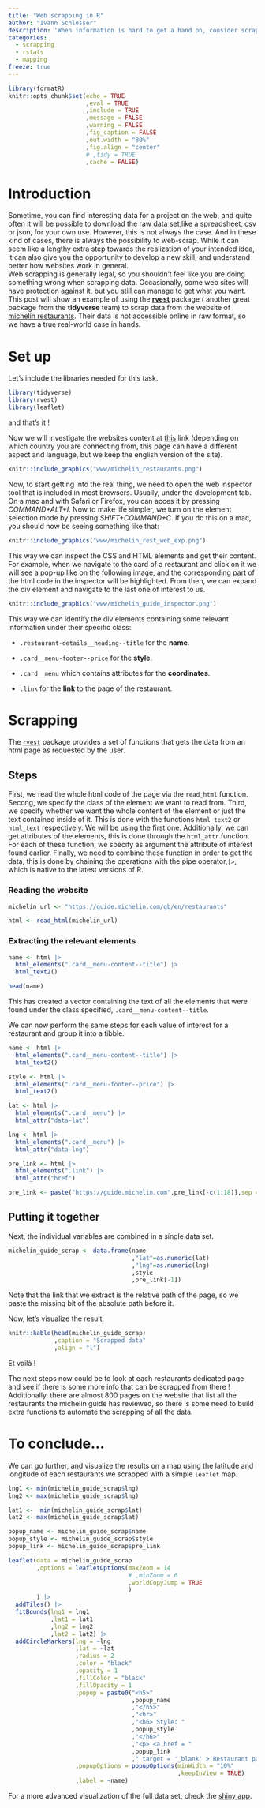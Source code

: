 ```yaml
---
title: "Web scrapping in R"
author: "Ivann Schlosser"
description: 'When information is hard to get a hand on, consider scrapping it'
categories:
  - scrapping
  - rstats
  - mapping
freeze: true
---
```


```r

library(formatR)
knitr::opts_chunk$set(echo = TRUE
                      ,eval = TRUE
                      ,include = TRUE
                      ,message = FALSE
                      ,warning = FALSE
                      ,fig_caption = FALSE
                      ,out.width = "80%"
                      ,fig.align = "center"
                      # ,tidy = TRUE
                      ,cache = FALSE)

```

# Introduction

Sometime, you can find interesting data for a project on the web, and quite often it will be possible to download the raw data set,like a spreadsheet, csv or json, for your own use. However, this is not always the case. And in these kind of cases, there is always the possibility to web-scrap. While it can seem like a lengthy extra step towards the realization of your intended idea, it can also give you the opportunity to develop a new skill, and understand better how websites work in general.\
Web scrapping is generally legal, so you shouldn't feel like you are doing something wrong when scrapping data. Occasionally, some web sites will have protection against it, but you still can manage to get what you want. This post will show an example of using the [**rvest**](https://rvest.tidyverse.org) package ( another great package from the **tidyverse** team) to scrap data from the website of [michelin restaurants](https://guide.michelin.com/gb/en). Their data is not accessible online in raw format, so we have a true real-world case in hands.

# Set up

Let's include the libraries needed for this task.

```r

library(tidyverse)
library(rvest)
library(leaflet)

```

and that's it !

Now we will investigate the websites content at [this](https://guide.michelin.com/gb/en/restaurants) link (depending on which country you are connecting from, this page can have a different aspect and language, but we keep the english version of the site).

```r

knitr::include_graphics("www/michelin_restaurants.png")

```

Now, to start getting into the real thing, we need to open the web inspector tool that is included in most browsers. Usually, under the development tab. On a mac and with Safari or Firefox, you can acces it by pressing *COMMAND+ALT+I*. Now to make life simpler, we turn on the element selection mode by pressing *SHIFT+COMMAND+C*. If you do this on a mac, you should now be seeing something like that:

```r
knitr::include_graphics("www/michelin_rest_web_exp.png")
```

This way we can inspect the CSS and HTML elements and get their content. For example, when we navigate to the card of a restaurant and click on it we will see a pop-up like on the following image, and the corresponding part of the html code in the inspector will be highlighted. From then, we can expand the div element and navigate to the last one of interest to us.

```r
knitr::include_graphics("www/michelin_guide_inspector.png")
```

This way we can identify the div elements containing some relevant information under their specific class:

-   `.restaurant-details__heading--title` for the **name**.

-   `.card__menu-footer--price` for the **style**.

-   `.card__menu` which contains attributes for the **coordinates**.

-   `.link` for the **link** to the page of the restaurant.

# Scrapping

The [`rvest`](https://rvest.tidyverse.org) package provides a set of functions that gets the data from an html page as requested by the user.

## Steps

First, we read the whole html code of the page via the `read_html` function. Secong, we specify the class of the element we want to read from. Third, we specify whether we want the whole content of the element or just the text contained inside of it. This is done with the functions `html_text2` or `html_text` respectively. We will be using the first one. Additionally, we can get attributes of the elements, this is done through the `html_attr` function. For each of these function, we specify as argument the attribute of interest found earlier. Finally, we need to combine these function in order to get the data, this is done by chaining the operations with the pipe operator,`|>`, which is native to the latest versions of R.

### Reading the website

```r

michelin_url <- "https://guide.michelin.com/gb/en/restaurants"

html <- read_html(michelin_url)

```

### Extracting the relevant elements

```r

name <- html |>
  html_elements(".card__menu-content--title") |> 
  html_text2()

```

```r
head(name)

```

This has created a vector containing the text of all the elements that were found under the class specified, `.card__menu-content--title`.

We can now perform the same steps for each value of interest for a restaurant and group it into a tibble.

```r

name <- html |>
  html_elements(".card__menu-content--title") |>
  html_text2()

style <- html |>
  html_elements(".card__menu-footer--price") |>
  html_text2() 

lat <- html |>
  html_elements(".card__menu") |>
  html_attr("data-lat")

lng <- html |>
  html_elements(".card__menu") |>
  html_attr("data-lng")

pre_link <- html |>
  html_elements(".link") |>
  html_attr("href")

pre_link <- paste("https://guide.michelin.com",pre_link[-c(1:18)],sep = "")

```

## Putting it together

Next, the individual variables are combined in a single data set.

```r

michelin_guide_scrap <- data.frame(name
                                   ,"lat"=as.numeric(lat)
                                   ,"lng"=as.numeric(lng)
                                   ,style
                                   ,pre_link[-1])


```

Note that the link that we extract is the relative path of the page, so we paste the missing bit of the absolute path before it.

Now, let's visualize the result:

```r
knitr::kable(head(michelin_guide_scrap)
             ,caption = "Scrapped data"
             ,align = "l") 

```

Et voilà !

The next steps now could be to look at each restaurants dedicated page and see if there is some more info that can be scrapped from there ! Additionally, there are almost 800 pages on the website that list all the restaurants the michelin guide has reviewed, so there is some need to build extra functions to automate the scrapping of all the data.

# To conclude...

We can go further, and visualize the results on a map using the latitude and longitude of each restaurants we scrapped with a simple `leaflet` map.

```r

lng1 <- min(michelin_guide_scrap$lng)
lng2 <- max(michelin_guide_scrap$lng)

lat1 <-  min(michelin_guide_scrap$lat)
lat2 <- max(michelin_guide_scrap$lat)

popup_name <- michelin_guide_scrap$name
popup_style <- michelin_guide_scrap$style
popup_link <- michelin_guide_scrap$pre_link

leaflet(data = michelin_guide_scrap
        ,options = leafletOptions(maxZoom = 14
                                  # ,minZoom = 6
                                  ,worldCopyJump = TRUE
                                  )
        ) |> 
  addTiles() |>
  fitBounds(lng1 = lng1
            ,lat1 = lat1
            ,lng2 = lng2
            ,lat2 = lat2) |> 
  addCircleMarkers(lng = ~lng
                   ,lat = ~lat
                   ,radius = 2
                   ,color = "black"
                   ,opacity = 1
                   ,fillColor = "black"
                   ,fillOpacity = 1
                   ,popup = paste0("<h5>"
                                   ,popup_name
                                   ,"</h5>"
                                   ,"<hr>"
                                   ,"<h6> Style: "
                                   ,popup_style
                                   ,"</h6>"
                                   ,"<p> <a href = "
                                   ,popup_link
                                   ," target = '_blank' > Restaurant page </a>")
                   ,popupOptions = popupOptions(minWidth = "10%"
                                                ,keepInView = TRUE)
                   ,label = ~name)

```

For a more advanced visualization of the full data set, check the [shiny app](https://schlosser.shinyapps.io/michelin_guide/).
